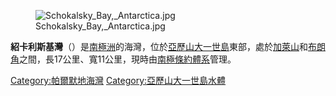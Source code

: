 [[Image:Schokalsky_Bay,_Antarctica.jpg|thumb]]

'''紹卡利斯基灣'''（{{lang-en|Schokalsky Bay}}）是[[南極洲|南極洲]]的海灣，位於[[亞歷山大一世島|亞歷山大一世島]]東部，處於[[加萊山|加萊山]]和[[布朗角|布朗角]]之間，長17公里、寬11公里，現時由[[南極條約體系|南極條約體系]]管理。

{{DEFAULTSORT:Schokalsky Bay}}
[[Category:帕爾默地海灣|Category:帕爾默地海灣]]
[[Category:亞歷山大一世島水體|Category:亞歷山大一世島水體]]


{{AlexanderIsland-geo-stub}}